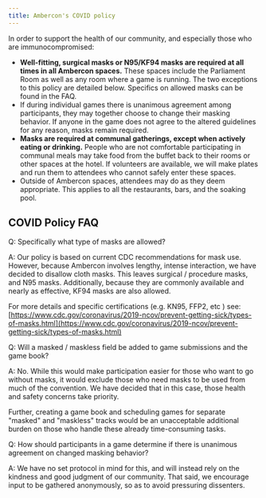 ```yaml
---
title: Ambercon's COVID policy
---
```


In order to support the health of our community, and especially those who are immunocompromised:

- **Well-fitting, surgical masks or N95/KF94 masks are required at all times in all Ambercon spaces.** These spaces include the Parliament Room as well as any room where a game is running. The two exceptions to this policy are detailed below. Specifics on allowed masks can be found in the FAQ.
- If during individual games there is unanimous agreement among participants, they may together choose to change their masking behavior. If anyone in the game does not agree to the altered guidelines for any reason, masks remain required.
- **Masks are required at communal gatherings, except when actively eating or drinking.** People who are not comfortable participating in communal meals may take food from the buffet back to their rooms or other spaces at the hotel. If volunteers are available, we will make plates and run them to attendees who cannot safely enter these spaces.
- Outside of Ambercon spaces, attendees may do as they deem appropriate. This applies to all the restaurants, bars, and the soaking pool.


## COVID Policy FAQ

Q: Specifically what type of masks are allowed?

A: Our policy is based on current CDC recommendations for mask use. However, because Ambercon involves lengthy, intense interaction, we have decided to disallow cloth masks. This leaves surgical / procedure masks, and N95 masks. Additionally, because they are commonly available and nearly as effective, KF94 masks are also allowed.

For more details and specific certifications (e.g. KN95, FFP2, etc ) see:
[https://www.cdc.gov/coronavirus/2019-ncov/prevent-getting-sick/types-of-masks.html](https://www.cdc.gov/coronavirus/2019-ncov/prevent-getting-sick/types-of-masks.html)


Q: Will a masked / maskless field be added to game submissions and the game book?

A: No. While this would make participation easier for those who want to go without masks, it would exclude those who need masks to be used from much of the convention. We have decided that in this case, those health and safety concerns take priority.

Further, creating a game book and scheduling games for separate "masked" and "maskless" tracks would be an unacceptable additional burden on those who handle these already time-consuming tasks.


Q: How should participants in a game determine if there is unanimous agreement on changed masking behavior?

A: We have no set protocol in mind for this, and will instead rely on the kindness and good judgment of our community. That said, we encourage input to be gathered anonymously, so as to avoid pressuring dissenters.

